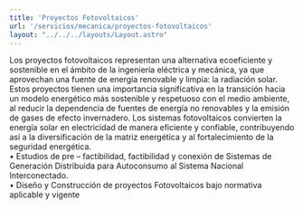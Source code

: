 ```yaml
---
title: 'Proyectos Fotovoltaicos'
url: '/servicios/mecanica/proyectos-fotovoltaicos'
layout: "../../../layouts/Layout.astro"
---
```


<Cover title={frontmatter.title}/>
<Section img={imagen} title='Proyectos Fotovoltaicos'>
<p slot="left">
Los proyectos fotovoltaicos representan una alternativa ecoeficiente y sostenible en el ámbito de la ingeniería eléctrica y mecánica, ya que aprovechan una fuente de energía renovable y limpia: la radiación solar. Estos proyectos tienen una importancia significativa en la transición hacia un modelo energético más sostenible y respetuoso con el medio ambiente, al reducir la dependencia de fuentes de energía no renovables y la emisión de gases de efecto invernadero. Los sistemas fotovoltaicos convierten la energía solar en electricidad de manera eficiente y confiable, contribuyendo así a la diversificación de la matriz energética y al fortalecimiento de la seguridad energética. 

<br/>
•	Estudios de pre – factibilidad, factibilidad y conexión de Sistemas de Generación Distribuida para Autoconsumo al Sistema Nacional Interconectado.
<br/>
•	Diseño y Construcción de proyectos Fotovoltaicos bajo normativa aplicable y vigente
</p>
<Carousel images={[imagen2,imagen]} slot='right'/>
</Section>
